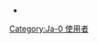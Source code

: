 {{Userbox
  |border-c = #C0C8FF
  |border-s = 1
  |id-c     = #C0C8FF
  |id-s     = 14
  |id-fc    = Blue
  |info-c   = #F0F8FF
  |info-s   = 10
  |info-fc  = Black
  |id       = [[馬鹿野郎]]
  |info     = この利用者は'''[[:Category:ja 使用者|日本語]]'''が話せません！
}}
*[[Category:Ja-0 使用者]]